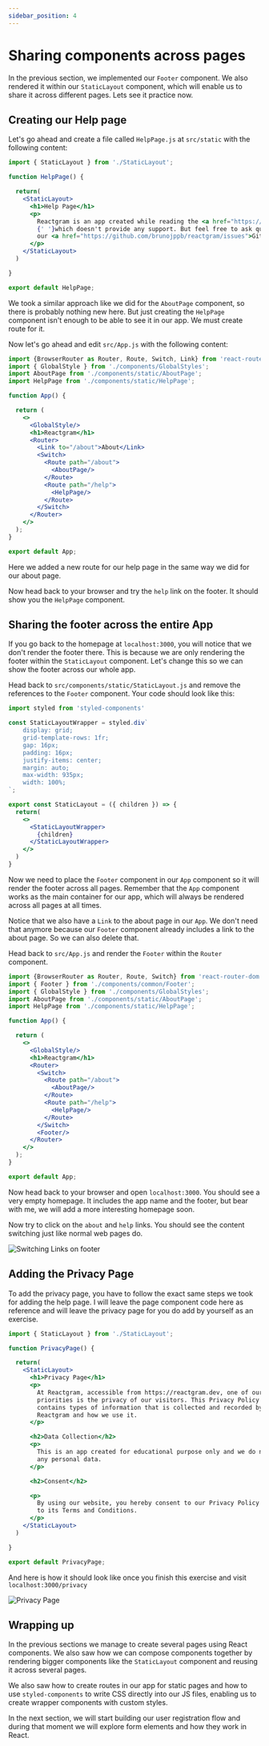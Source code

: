 ```yaml
---
sidebar_position: 4
---
```


# Sharing components across pages

In the previous section, we implemented our `Footer` component. We also rendered
it within our `StaticLayout` component, which will enable us to share it across
different pages. Lets see it practice now.

## Creating our Help page

Let's go ahead and create a file called `HelpPage.js` at `src/static` with the
following content:

```jsx title="./src/static/HelpPage.js"
import { StaticLayout } from './StaticLayout';

function HelpPage() {

  return(
    <StaticLayout>
      <h1>Help Page</h1>
      <p>
        Reactgram is an app created while reading the <a href="https://reactgram.dev">reactgram book</a>
        {' '}which doesn't provide any support. But feel free to ask questions via
        our <a href="https://github.com/brunojppb/reactgram/issues">Github Issues page.</a>
      </p>
    </StaticLayout>
  )

}

export default HelpPage;
```

We took a similar approach like we did for the `AboutPage` component, so there is
probably nothing new here. But just creating the `HelpPage` component isn't enough
to be able to see it in our app. We must create route for it.

Now let's go ahead and edit `src/App.js` with the following content:

```jsx title="./src/App.js" {4,18-20}
import {BrowserRouter as Router, Route, Switch, Link} from 'react-router-dom';
import { GlobalStyle } from './components/GlobalStyles';
import AboutPage from './components/static/AboutPage';
import HelpPage from './components/static/HelpPage';

function App() {

  return (
    <>
      <GlobalStyle/>
      <h1>Reactgram</h1>
      <Router>
        <Link to="/about">About</Link>
        <Switch>
          <Route path="/about">
            <AboutPage/>
          </Route>
          <Route path="/help">
            <HelpPage/>
          </Route>
        </Switch>
      </Router>
    </>
  );
}

export default App;
```

Here we added a new route for our help page in the same way we did for our about
page.

Now head back to your browser and try the `help` link on the footer. It should
show you the `HelpPage` component.

## Sharing the footer across the entire App

If you go back to the homepage at `localhost:3000`, you will notice that we don't
render the footer there. This is because we are only rendering the footer within
the `StaticLayout` component. Let's change this so we can show the footer across
our whole app.

Head back to `src/components/static/StaticLayout.js` and remove the references to
the `Footer` component. Your code should look like this:

```jsx title="./src/components/static/StaticLayout.js"
import styled from 'styled-components'

const StaticLayoutWrapper = styled.div`
    display: grid;
    grid-template-rows: 1fr;
    gap: 16px;
    padding: 16px;
    justify-items: center;
    margin: auto;
    max-width: 935px;
    width: 100%;
`;

export const StaticLayout = ({ children }) => {
  return(
    <>
      <StaticLayoutWrapper>
        {children}
      </StaticLayoutWrapper>
    </>
  )
}
```

Now we need to place the `Footer` component in our `App` component so it will
render the footer across all pages. Remember that the `App` component works as
the main container for our app, which will always be rendered across all pages
at all times.

Notice that we also have a `Link` to the about page in our `App`. We don't need
that anymore because our `Footer` component already includes a link to the about
page. So we can also delete that.

Head back to `src/App.js` and render the `Footer` within the `Router` component.

```jsx title="./src/App.js" {2,22}
import {BrowserRouter as Router, Route, Switch} from 'react-router-dom';
import { Footer } from './components/common/Footer';
import { GlobalStyle } from './components/GlobalStyles';
import AboutPage from './components/static/AboutPage';
import HelpPage from './components/static/HelpPage';

function App() {

  return (
    <>
      <GlobalStyle/>
      <h1>Reactgram</h1>
      <Router>
        <Switch>
          <Route path="/about">
            <AboutPage/>
          </Route>
          <Route path="/help">
            <HelpPage/>
          </Route>
        </Switch>
        <Footer/>
      </Router>
    </>
  );
}

export default App;
```

Now head back to your browser and open `localhost:3000`. You should see a very
empty homepage. It includes the app name and the footer, but bear with me, we will
add a more interesting homepage soon.

Now try to click on the `about` and `help` links. You should see the content switching
just like normal web pages do. 

![Switching Links on footer](/img/starting-reactgram/switching-pages-footer.gif)

## Adding the Privacy Page

To add the privacy page, you have to follow the exact same steps we took for adding the
help page. I will leave the page component code here as reference and will leave
the privacy page for you do add by yourself as an exercise.

``` jsx title="./src/components/static/PrivacyPage.js"
import { StaticLayout } from './StaticLayout';

function PrivacyPage() {

  return(
    <StaticLayout>
      <h1>Privacy Page</h1>
      <p>
        At Reactgram, accessible from https://reactgram.dev, one of our main
        priorities is the privacy of our visitors. This Privacy Policy document
        contains types of information that is collected and recorded by
        Reactgram and how we use it.
      </p>

      <h2>Data Collection</h2>
      <p>
        This is an app created for educational purpose only and we do not collect
        any personal data.
      </p>

      <h2>Consent</h2>

      <p>
        By using our website, you hereby consent to our Privacy Policy and agree
        to its Terms and Conditions.
      </p>
    </StaticLayout>
  )

}

export default PrivacyPage;
```

And here is how it should look like once you finish this exercise and visit `localhost:3000/privacy`

![Privacy Page](/img/starting-reactgram/privacy-page.jpg)

## Wrapping up

In the previous sections we manage to create several pages using React components.
We also saw how we can compose components together by rendering bigger components like
the `StaticLayout` component and reusing it across several pages.

We also saw how to create routes in our app for static pages and how to use
`styled-components` to write CSS directly into our JS files, enabling us to create
wrapper components with custom styles.

In the next section, we will start building our user registration flow and during
that moment we will explore form elements and how they work in React.